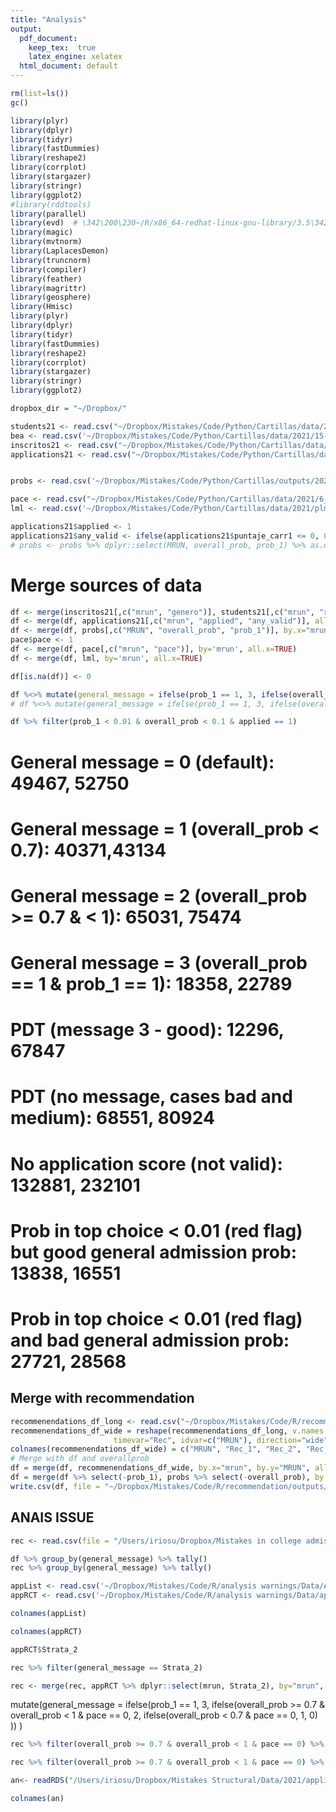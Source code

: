 ```yaml
---
title: "Analysis"
output:
  pdf_document:
    keep_tex:  true
    latex_engine: xelatex
  html_document: default
---
```


```r
rm(list=ls())
gc()
```

```r
library(plyr)
library(dplyr)
library(tidyr)
library(fastDummies)
library(reshape2)
library(corrplot)
library(stargazer)
library(stringr)
library(ggplot2)
#library(rddtools)
library(parallel)
library(evd)  # \342\200\230~/R/x86_64-redhat-linux-gnu-library/3.5\342\200\231 (personal library in Hawk)
library(magic)
library(mvtnorm)
library(LaplacesDemon)
library(truncnorm)
library(compiler)
library(feather)
library(magrittr)
library(geosphere)
library(Hmisc)
library(plyr)
library(dplyr)
library(tidyr)
library(fastDummies)
library(reshape2)
library(corrplot)
library(stargazer)
library(stringr)
library(ggplot2)
```

```r
dropbox_dir = "~/Dropbox/"
```

```r
students21 <- read.csv("~/Dropbox/Mistakes/Code/Python/Cartillas/data/2021/official/adm2021_archivo_C_demre_2021feb08_MRUN_Compartir.csv", sep=';', header=TRUE)
bea <- read.csv('~/Dropbox/Mistakes/Code/Python/Cartillas/data/2021/15-01-21_Preseleccionados_BEA_DEMRE_MRUN.csv', sep=';', header=TRUE)
inscritos21 <- read.csv("~/Dropbox/Mistakes/Code/Python/Cartillas/data/2021/official/Inscritos_final_febrero_MRUN_Compartir.csv", sep=';', header=TRUE)
applications21 <- read.csv("~/Dropbox/Mistakes/Code/Python/Cartillas/data/2021/Reporte_diario_postulaciones_final_mrun.csv", sep=',', header=TRUE)


probs <- read.csv('~/Dropbox/Mistakes/Code/Python/Cartillas/outputs/2021_RCT/applications_and_probs.csv', header=TRUE, sep=';')

pace <- read.csv("~/Dropbox/Mistakes/Code/Python/Cartillas/data/2021/6_ALUMNOS_PACE_20210118_MRUN.csv", header=TRUE, sep=';')
lml <- read.csv('~/Dropbox/Mistakes/Code/Python/Cartillas/data/2021/plm_level.csv', header=TRUE, sep=',')
```

```r
applications21$applied <- 1
applications21$any_valid <- ifelse(applications21$puntaje_carr1 <= 0, 0, 1)
# probs <- probs %>% dplyr::select(MRUN, overall_prob, prob_1) %>% as.data.frame()
```


# Merge sources of data
```r
df <- merge(inscritos21[,c("mrun", "genero")], students21[,c("mrun", "rama_educacional",  "grupo_dependencia","codigo_region","ptje_nem","ptje_ranking")])
df <- merge(df, applications21[,c("mrun", "applied", "any_valid")], all.x=TRUE)
df <- merge(df, probs[,c("MRUN", "overall_prob", "prob_1")], by.x="mrun", by.y="MRUN", all.x=TRUE)
pace$pace <- 1
df <- merge(df, pace[,c("mrun", "pace")], by='mrun', all.x=TRUE)
df <- merge(df, lml, by='mrun', all.x=TRUE)
```

```r
df[is.na(df)] <- 0

df %<>% mutate(general_message = ifelse(prob_1 == 1, 3, ifelse(overall_prob >= 0.7 & overall_prob < 1 & pace == 0, 2, ifelse(overall_prob < 0.7 & pace == 0, 1, 0)  )) )
# df %<>% mutate(general_message = ifelse(prob_1 == 1, 3, ifelse(overall_prob >= 0.7 & overall_prob <= 1 & pace == 0, 2, ifelse(overall_prob < 0.7 & pace == 0, 1, 0)  )) )
```



```r
df %>% filter(prob_1 < 0.01 & overall_prob < 0.1 & applied == 1)
```

# General message = 0 (default): 49467, 52750
# General message = 1 (overall_prob < 0.7): 40371,43134
# General message = 2 (overall_prob >= 0.7 & < 1): 65031, 75474
# General message = 3 (overall_prob == 1 & prob_1 == 1): 18358, 22789

# PDT (message 3 - good): 12296, 67847
# PDT (no message, cases bad and medium): 68551, 80924

# No application score (not valid): 132881, 232101

# Prob in top choice < 0.01 (red flag) but good general admission prob: 13838, 16551
# Prob in top choice < 0.01 (red flag) and bad general admission prob: 27721, 28568



## Merge with recommendation

```r
recommenendations_df_long <- read.csv("~/Dropbox/Mistakes/Code/R/recommendation/outputs/recommendations.csv", header=TRUE, sep=',')
recommenendations_df_wide = reshape(recommenendations_df_long, v.names = c("Major_ID"),
                       timevar="Rec", idvar=c("MRUN"), direction="wide", sep = "_")
colnames(recommenendations_df_wide) = c("MRUN", "Rec_1", "Rec_2", "Rec_3", "Rec_4")
# Merge with df and overallprob
df = merge(df, recommenendations_df_wide, by.x="mrun", by.y="MRUN", all.x = TRUE)
df = merge(df %>% select(-prob_1), probs %>% select(-overall_prob), by.x="mrun", by.y="MRUN", all.x = TRUE)
write.csv(df, file = "~/Dropbox/Mistakes/Code/R/recommendation/outputs/df_merge_recommendations.csv")
```

## ANAIS ISSUE
```r
rec <- read.csv(file = "/Users/iriosu/Dropbox/Mistakes in college admissions/mistakes_and_warnings/code/R/recommendation/outputs/df_merge_recommendations.csv")
```

```r
df %>% group_by(general_message) %>% tally()
rec %>% group_by(general_message) %>% tally()
```

```r
appList <- read.csv('~/Dropbox/Mistakes/Code/R/analysis warnings/Data/AppList.csv', sep=',', header=TRUE)
appRCT <- read.csv('~/Dropbox/Mistakes/Code/R/analysis warnings/Data/appRCT.csv', sep=',', header=TRUE)
```

```r
colnames(appList)
```

```r
colnames(appRCT)
```

```r
appRCT$Strata_2
```

```r
rec %>% filter(general_message == Strata_2)
```

```r
rec <- merge(rec, appRCT %>% dplyr::select(mrun, Strata_2), by="mrun", all.x=TRUE)
```

mutate(general_message = ifelse(prob_1 == 1, 3, ifelse(overall_prob >= 0.7 & overall_prob < 1 & pace == 0, 2, ifelse(overall_prob < 0.7 & pace == 0, 1, 0)  )) )

```r
rec %>% filter(overall_prob >= 0.7 & overall_prob < 1 & pace == 0) %>% group_by(Strata_2) %>% tally()

rec %>% filter(overall_prob >= 0.7 & overall_prob < 1 & pace == 0) %>% group_by(general_message) %>% tally()
```







```r
an<- readRDS("/Users/iriosu/Dropbox/Mistakes Structural/Data/2021/application_before_and_after.rds")
```

```r
colnames(an)
```





